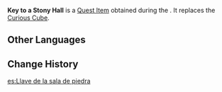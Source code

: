{{Item Infobox
|id           = 101626
|image        = Item Curious Cube.png
|type         = Quest Items
|description  = According to Khedive's initial speculations, this construct may be a "key" that could open the door to some ruin somewhere.
|source1      = [[Wherefore Did the Spiritstone Descend?]]
}}
'''Key to a Stony Hall''' is a [[Quest Item]] obtained during the {{Quest|Wherefore Did the Spiritstone Descend?}}. It replaces the [[Curious Cube]].

==Other Languages==
{{Other Languages
|default_hidden = 1
|en      = Key to a Stony Hall
|zhs     = 「岩厅之钥」
|zhs_rm  = "Yán Tīng zhī Yào"
|zht     = 「岩廳之鑰」
|zht_rm  = "Yán Tīng zhī Yào"
|ja      = 「岩堂の鍵」
|ja_rm   = "Gandou no Kagi"{{Assumed}}
|ko      = 「암청의 열쇠」
|ko_rm   = "Amcheong-ui Yeolsoe"
|es      = Llave de la sala de piedra
|fr      = Clé de la salle pierreuse
|ru      = Ключ от Каменного зала
|th      = กุญแจสู่โถงศิลา
|th_rm   = 
|vi      = Chìa Khóa Căn Phòng Đá
|de      = „Schlüssel zum Felsensaal“
|id      = Kunci Menuju Aula Berbatu
|pt      = Chave do Pavilhão de Pedra
|tr      = Taştan Bir Salonun Anahtarı
|it      = Chiave di una sala rocciosa
}}

==Change History==
{{Change History|2.6}}

[[es:Llave de la sala de piedra]]